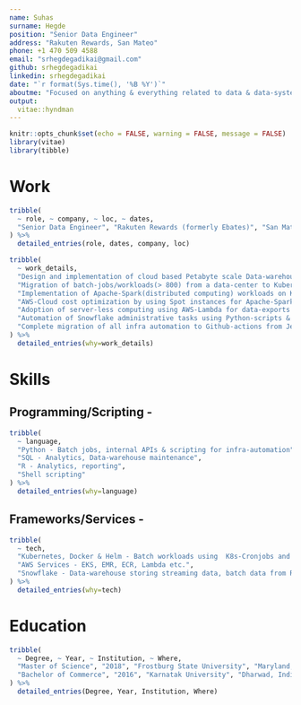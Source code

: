 ```yaml
---
name: Suhas
surname: Hegde
position: "Senior Data Engineer"
address: "Rakuten Rewards, San Mateo"
phone: +1 470 509 4588
email: "srhegdegadikai@gmail.com"
github: srhegdegadikai
linkedin: srhegdegadikai
date: "`r format(Sys.time(), '%B %Y')`"
aboutme: "Focused on anything & everything related to data & data-systems, cloud computing & analytics. Been writing & deploying production code related to data for 4+ years in the affiliate marketing domain"
output: 
  vitae::hyndman
---
```


```r
knitr::opts_chunk$set(echo = FALSE, warning = FALSE, message = FALSE)
library(vitae)
library(tibble)
```

# Work

```r
tribble(
  ~ role, ~ company, ~ loc, ~ dates, 
  "Senior Data Engineer", "Rakuten Rewards (formerly Ebates)", "San Mateo", "Jul 2018 - Present"
) %>% 
  detailed_entries(role, dates, company, loc)

tribble(
  ~ work_details,
  "Design and implementation of cloud based Petabyte scale Data-warehouse using Snowflake, AWS & Kubernetes(EKS)",
  "Migration of batch-jobs/workloads(> 800) from a data-center to Kubernetes workloads running on AWS-EKS",
  "Implementation of Apache-Spark(distributed computing) workloads on Kubernetes using spark-operator framework",
  "AWS-Cloud cost optimization by using Spot instances for Apache-Spark production workloads on EKS",
  "Adoption of server-less computing using AWS-Lambda for data-exports to partners(from AWS -> GCP/Azure)",
  "Automation of Snowflake administrative tasks using Python-scripts & Github-actions",
  "Complete migration of all infra automation to Github-actions from Jenkins"
) %>%
  detailed_entries(why=work_details)
```


# Skills

## Programming/Scripting - 

```r
tribble(
  ~ language, 
  "Python - Batch jobs, internal APIs & scripting for infra-automation",
  "SQL - Analytics, Data-warehouse maintenance",
  "R - Analytics, reporting",
  "Shell scripting"
) %>% 
  detailed_entries(why=language)
```

## Frameworks/Services - 

```r
tribble(
  ~ tech, 
  "Kubernetes, Docker & Helm - Batch workloads using  K8s-Cronjobs and K8s-Operators(Spark-Operator & Argo-Workflows)",
  "AWS Services - EKS, EMR, ECR, Lambda etc.",
  "Snowflake - Data-warehouse storing streaming data, batch data from RDBMS and various internal/external APIs"
) %>% 
  detailed_entries(why=tech)
```


# Education

```r
tribble(
  ~ Degree, ~ Year, ~ Institution, ~ Where,
  "Master of Science", "2018", "Frostburg State University", "Maryland, USA",
  "Bachelor of Commerce", "2016", "Karnatak University", "Dharwad, India"
) %>% 
  detailed_entries(Degree, Year, Institution, Where)
```

